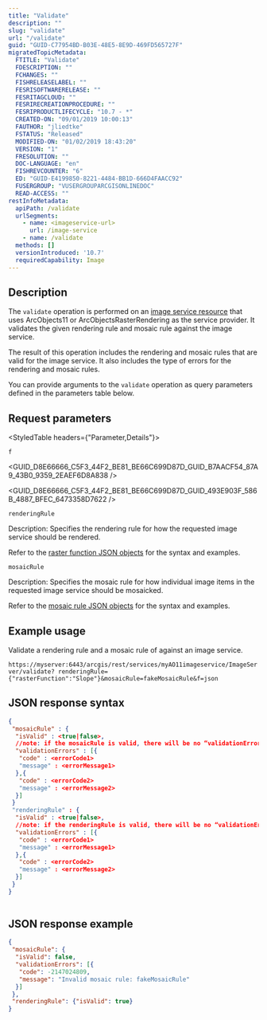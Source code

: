 ```yaml
---
title: "Validate"
description: ""
slug: "validate"
url: "/validate"
guid: "GUID-C77954BD-B03E-48E5-8E9D-469FD565727F"
migratedTopicMetadata:
  FTITLE: "Validate"
  FDESCRIPTION: ""
  FCHANGES: ""
  FISHRELEASELABEL: ""
  FESRISOFTWARERELEASE: ""
  FESRITAGCLOUD: ""
  FESRIRECREATIONPROCEDURE: ""
  FESRIPRODUCTLIFECYCLE: "10.7 - *"
  CREATED-ON: "09/01/2019 10:00:13"
  FAUTHOR: "jliedtke"
  FSTATUS: "Released"
  MODIFIED-ON: "01/02/2019 18:43:20"
  VERSION: "1"
  FRESOLUTION: ""
  DOC-LANGUAGE: "en"
  FISHREVCOUNTER: "6"
  ED: "GUID-E4199850-8221-4484-BB1D-666D4FAACC92"
  FUSERGROUP: "VUSERGROUPARCGISONLINEDOC"
  READ-ACCESS: ""
restInfoMetadata:
  apiPath: /validate
  urlSegments:
    - name: <imageservice-url>
      url: /image-service
    - name: /validate
  methods: []
  versionIntroduced: '10.7'
  requiredCapability: Image
---
```



## Description


The `validate` operation is performed on an [ image service resource](/image-service) that uses ArcObjects11 or ArcObjectsRasterRendering as the service provider. It validates the given rendering rule and mosaic rule against the image service.

The result of this operation includes the rendering and mosaic rules that are valid for the image service. It also includes the type of errors for the rendering and mosaic rules.

You can provide arguments to the `validate` operation as query parameters defined in the parameters table below.

##  Request parameters 

<StyledTable headers={"Parameter,Details"}>

<StyledTableRow>

<StyledTableCell cellStyle="markdown">

`f` 

</StyledTableCell>

<StyledTableCell cellStyle="markdown">

<GUID_D8E66666_C5F3_44F2_BE81_BE66C699D87D_GUID_B7AACF54_87A9_43B0_9359_2EAEF6D8A838 />

<GUID_D8E66666_C5F3_44F2_BE81_BE66C699D87D_GUID_493E903F_586B_4887_BFEC_6473358D7622 />

</StyledTableCell>

</StyledTableRow>

<StyledTableRow>

<StyledTableCell cellStyle="markdown">

`renderingRule` 

</StyledTableCell>

<StyledTableCell cellStyle="markdown">

Description: Specifies the rendering rule for how the requested image service should be rendered.

Refer to the [raster function JSON objects](/raster-function-objects) for the syntax and examples.

</StyledTableCell>

</StyledTableRow>

<StyledTableRow>

<StyledTableCell cellStyle="markdown">

`mosaicRule` 

</StyledTableCell>

<StyledTableCell cellStyle="markdown">

Description: Specifies the mosaic rule for how individual image items in the requested image service should be mosaicked.

Refer to the [mosaic rule JSON objects](/mosaic-rules) for the syntax and examples.

</StyledTableCell>

</StyledTableRow>

</StyledTable>

## Example usage

Validate a rendering rule and a mosaic rule of against an image service.

`https://myserver:6443/arcgis/rest/services/myAO11imageservice/ImageServer/validate? renderingRule={"rasterFunction":"Slope"}&mosaicRule=fakeMosaicRule&f=json` 

## JSON response syntax

```json
{
 "mosaicRule" : {
  "isValid" : <true|false>,
  //note: if the mosaicRule is valid, there will be no “validationErrors”
  "validationErrors" : [{
   "code" : <errorCode1>
   "message" : <errorMessage1>
  },{   
   "code" : <errorCode2>
   "message" : <errorMessage2>
  }]
 }
 "renderingRule" : {
  "isValid" : <true|false>,
  //note: if the renderingRule is valid, there will be no “validationErrors”
  "validationErrors" : [{ 
   "code" : <errorCode1>
   "message" : <errorMessage1>
  },{   
   "code" : <errorCode2>
   "message" : <errorMessage2>
  }]
 }
}
          
```

 

## JSON response example

```json
{
 "mosaicRule": {
  "isValid": false,
  "validationErrors": [{
   "code": -2147024809,
   "message": "Invalid mosaic rule: fakeMosaicRule"
  }]
 },
 "renderingRule": {"isValid": true}
}
          
```

 
